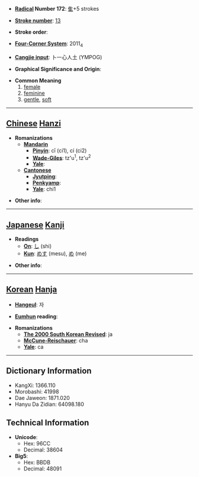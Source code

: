 * '''[[Wiktionary:Chinese radical index| Radical]] Number 172''': [[Wiktionary:Chinese radical index 隹|隹]]+5 strokes

* '''[[Wiktionary:Chinese total strokes index|Stroke number]]''': [[Wiktionary:Chinese total strokes index 13|13]]

* '''Stroke order''': 

* '''[[Wiktionary:Chinese four corner index|Four-Corner System]]''': 2011<sub>4</sub>

* '''[[Wiktionary:Chinese Cangjie index|Cangjie input]]''': 卜一心人土 (YMPOG)

* '''Graphical Significance and Origin''': 

* '''Common Meaning'''
*#[[female]]
*# [[feminine]]
*# [[gentle]], [[soft]]


----

== [[Chinese]] [[Hanzi]] ==

* '''Romanizations'''
** '''[[Mandarin]]'''
*** '''[[Pinyin]]''': cī (ci1), cí (ci2)
*** '''[[Wade-Giles]]''': tz'u<sup>1</sup>, tz'u<sup>2</sup>
*** '''[[Yale]]''': 
** '''[[Cantonese]]'''
*** '''[[Jyutping]]''':
*** '''[[Penkyamp]]''': 
*** '''[[Yale]]''': chi1

* '''Other info''': 

----

== [[Japanese]] [[Kanji]] ==

* '''Readings'''
** '''[[On]]''': [[し]] (shi)
** '''[[Kun]]''': [[めす]] (mesu), [[め]] (me)

* '''Other info''':  

----

== [[Korean]] [[Hanja]] ==

* '''[[Hangeul]]''': 자

* '''[[Eumhun]] reading''': 

* '''Romanizations'''
** '''[[The 2000 South Korean Revised Romanization|The 2000 South Korean Revised]]''': ja
** '''[[McCune-Reischauer]]''': cha
** '''[[Yale]]''': ca

----

== Dictionary Information ==

* KangXi: 1366.110
* Morobashi: 41998
* Dae Jaweon: 1871.020
* Hanyu Da Zidian: 64098.180

== Technical Information ==

* '''Unicode''':
** Hex: 96CC
** Decimal: 38604
* '''Big5''':
** Hex: BBDB
** Decimal: 48091